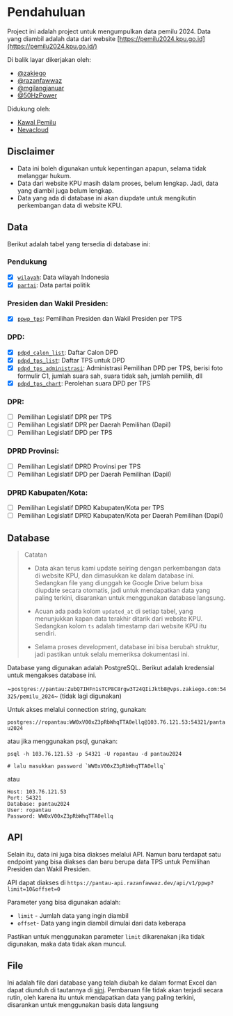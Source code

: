 # Pendahuluan

Project ini adalah project untuk mengumpulkan data pemilu 2024. Data yang
diambil adalah data dari website
[https://pemilu2024.kpu.go.id](https://pemilu2024.kpu.go.id/)

Di balik layar dikerjakan oleh:

- [@zakiego](https://twitter.com/zakiego)
- [@razanfawwaz](https://twitter.com/razanfawwaz)
- [@mgilangjanuar](https://twitter.com/mgilangjanuar)
- [@50HzPower](https://twitter.com/50HzPower)

Didukung oleh:

- [Kawal Pemilu](https://twitter.com/KawalPemilu_org)
- [Nevacloud](https://nevacloud.com/?utm_medium=pantau-pemilu&utm_content=website)

## Disclaimer

- Data ini boleh digunakan untuk kepentingan apapun, selama tidak melanggar
  hukum.
- Data dari website KPU masih dalam proses, belum lengkap. Jadi, data yang
  diambil juga belum lengkap.
- Data yang ada di database ini akan diupdate untuk mengikutin perkembangan data
  di website KPU.

## Data

Berikut adalah tabel yang tersedia di database ini:

### Pendukung

- [x] [`wilayah`](/data-pendukung#wilayah): Data wilayah Indonesia
- [x] [`partai`](/data-pendukung#partai): Data partai politik

### Presiden dan Wakil Presiden:

- [x] [`ppwp_tps`](/data-presiden-wakil-presiden): Pemilihan Presiden dan Wakil
      Presiden per TPS

### DPD:

- [x] [`pdpd_calon_list`](/data-dpd#pdpd_calon_list): Daftar Calon DPD
- [x] [`pdpd_tps_list`](/data-dpd#pdpd_tps_list): Daftar TPS untuk DPD
- [x] [`pdpd_tps_administrasi`](/data-dpd#pdpd_tps_administrasi): Administrasi
      Pemilihan DPD per TPS, berisi foto formulir C1, jumlah suara sah, suara
      tidak sah, jumlah pemilih, dll
- [x] [`pdpd_tps_chart`](/data-dpd#pdpd_tps_chart): Perolehan suara DPD per TPS

### DPR:

- [ ] Pemilihan Legislatif DPR per TPS
- [ ] Pemilihan Legislatif DPR per Daerah Pemilihan (Dapil)
- [ ] Pemilihan Legislatif DPD per TPS

### DPRD Provinsi:

- [ ] Pemilihan Legislatif DPRD Provinsi per TPS
- [ ] Pemilihan Legislatif DPD per Daerah Pemilihan (Dapil)

### DPRD Kabupaten/Kota:

- [ ] Pemilihan Legislatif DPRD Kabupaten/Kota per TPS
- [ ] Pemilihan Legislatif DPRD Kabupaten/Kota per Daerah Pemilihan (Dapil)

## Database

> Catatan
>
> - Data akan terus kami update seiring dengan perkembangan data di website KPU,
>   dan dimasukkan ke dalam database ini. Sedangkan file yang diunggah ke Google
>   Drive belum bisa diupdate secara otomatis, jadi untuk mendapatkan data yang
>   paling terkini, disarankan untuk menggunakan database langsung.
>
> - Acuan ada pada kolom `updated_at` di setiap tabel, yang menunjukkan kapan
>   data terakhir ditarik dari website KPU. Sedangkan kolom `ts` adalah
>   timestamp dari website KPU itu sendiri.
>
> - Selama proses development, database ini bisa berubah struktur, jadi pastikan
>   untuk selalu memeriksa dokumentasi ini.

Database yang digunakan adalah PostgreSQL. Berikut adalah kredensial untuk
mengakses database ini.

~`postgres://pantau:ZubQ7IHFn1sTCP8C8rgw3T24QIiJktb8@vps.zakiego.com:54325/pemilu_2024`~
(tidak lagi digunakan)

Untuk akses melalui connection string, gunakan:

`postgres://ropantau:WW0xV00xZ3pRbWhqTTA0ellq@103.76.121.53:54321/pantau2024`

atau jika menggunakan psql, gunakan:

```
psql -h 103.76.121.53 -p 54321 -U ropantau -d pantau2024

# lalu masukkan password `WW0xV00xZ3pRbWhqTTA0ellq`
```

atau

```
Host: 103.76.121.53
Port: 54321
Database: pantau2024
User: ropantau
Password: WW0xV00xZ3pRbWhqTTA0ellq
```

## API

Selain itu, data ini juga bisa diakses melalui API. Namun baru terdapat satu
endpoint yang bisa diakses dan baru berupa data TPS untuk Pemilihan Presiden dan
Wakil Presiden.

API dapat diakses di
`https://pantau-api.razanfawwaz.dev/api/v1/ppwp?limit=10&offset=0`

Parameter yang bisa digunakan adalah:

- `limit` - Jumlah data yang ingin diambil
- `offset`- Data yang ingin diambil dimulai dari data keberapa

Pastikan untuk menggunakan parameter `limit` dikarenakan jika tidak digunakan,
maka data tidak akan muncul.

## File

Ini adalah file dari database yang telah diubah ke dalam format Excel dan dapat
diunduh di tautannya di
[sini](https://drive.google.com/drive/folders/15nquDatlYQIM8rQMTyVwhG-PoUreE7Qr?usp=drive_link).
Pembaruan file tidak akan terjadi secara rutin, oleh karena itu untuk
mendapatkan data yang paling terkini, disarankan untuk menggunakan basis data
langsung
